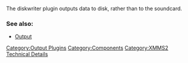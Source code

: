 {{Navbar}}

The diskwriter plugin outputs data to disk, rather than to the soundcard.

===See also:===
* [[Component:Output | Output]]

[[Category:Output Plugins]]
[[Category:Components]]
[[Category:XMMS2 Technical Details]]